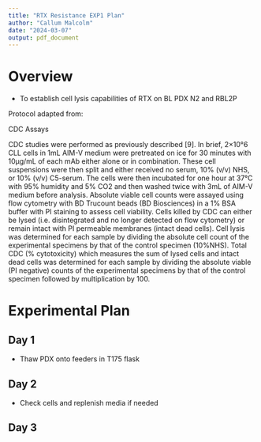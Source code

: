 ```yaml
---
title: "RTX Resistance EXP1 Plan"
author: "Callum Malcolm"
date: "2024-03-07"
output: pdf_document
---
```


# Overview
- To establish cell lysis capabilities of RTX on BL PDX N2 and RBL2P

Protocol adapted from:

CDC Assays

CDC studies were performed as previously described [9]. In brief, 2×10°6 CLL cells in 1mL AIM-V medium were pretreated on ice for 30 minutes with 10μg/mL of each mAb either alone or in combination. These cell suspensions were then split and either received no serum, 10% (v/v) NHS, or 10% (v/v) C5-serum. The cells were then incubated for one hour at 37°C with 95% humidity and 5% CO2 and then washed twice with 3mL of AIM-V medium before analysis. Absolute viable cell counts were assayed using flow cytometry with BD Trucount beads (BD Biosciences) in a 1% BSA buffer with PI staining to assess cell viability. Cells killed by CDC can either be lysed (i.e. disintegrated and no longer detected on flow cytometry) or remain intact with PI permeable membranes (intact dead cells). Cell lysis was determined for each sample by dividing the absolute cell count of the experimental specimens by that of the control specimen (10%NHS). Total CDC (% cytotoxicity) which measures the sum of lysed cells and intact dead cells was determined for each sample by dividing the absolute viable (PI negative) counts of the experimental specimens by that of the control specimen followed by multiplication by 100.


# Experimental Plan

## Day 1
- Thaw PDX onto feeders in T175 flask

## Day 2
- Check cells and replenish media if needed

## Day 3
